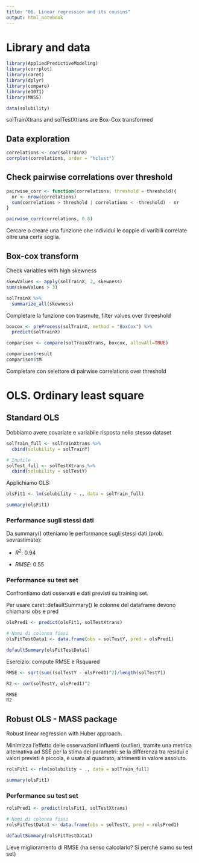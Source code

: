 ```yaml
---
title: "06. Linear regression and its cousins"
output: html_notebook
---
```


# Library and data

```r
library(AppliedPredictiveModeling)
library(corrplot)
library(caret)
library(dplyr)
library(compare)
library(e1071)
library(MASS)

data(solubility)
```


solTrainXtrans and solTestXtrans are Box-Cox transformed

## Data exploration

```r
correlations <- cor(solTrainX)
corrplot(correlations, order = "hclust")
```

## Check pairwise correlations over threshold 

```r

pairwise_corr <- function(correlations, threshold = threshold){
  nr <- nrow(correlations)
  sum(correlations > threshold | correlations < -threshold) - nr  
}

pairwise_corr(correlations, 0.8)
```

Cercare o creare una funzione che individui le coppie di varibili correlate oltre una certa soglia.


## Box-cox transform

Check variables with high skewness

```r
skewValues <- apply(solTrainX, 2, skewness)
sum(skewValues > 3)

solTrainX %>%
  summarize_all(skewness) 
```

Completare la funzione con trasmute, filter values over threeshold


```r
boxcox <- preProcess(solTrainX, method = "BoxCox") %>%
  predict(solTrainX)

comparison <- compare(solTrainXtrans, boxcox, allowAll=TRUE)

comparison$result
comparison$tM
```

Completare con selettore di pairwise correlations over threshold


# OLS. Ordinary least square

## Standard OLS

Dobbiamo avere covariate e variabile risposta nello stesso dataset

```r
solTrain_full <- solTrainXtrans %>%
  cbind(solubility = solTrainY)

# Inutile
solTest_full <- solTestXtrans %>%
  cbind(solubility = solTestY)
```


Applichiamo OLS:

```r
olsFit1 <- lm(solubility ~ ., data = solTrain_full)

summary(olsFit1)
```


### Performance sugli stessi dati

Da summary() otteniamo le performance sugli stessi dati (prob. sovrastimate):
  
- $R^2$: 0.94

- $RMSE$: 0.55


### Performance su test set

Confrontiamo dati osservati e dati previsti su training set.

Per usare caret::defaultSummary() le colonne del dataframe devono chiamarsi obs e pred

```r
olsPred1 <- predict(olsFit1, solTestXtrans) 

# Nomi di colonna fissi
olsFitTestData1 <- data.frame(obs = solTestY, pred = olsPred1)

defaultSummary(olsFitTestData1)
```

Esercizio: compute RMSE e Rsquared

```r
RMSE <- sqrt(sum((solTestY - olsPred1)^2)/length(solTestY))

R2 <- cor(solTestY, olsPred1)^2

RMSE
R2

```


## Robust OLS - MASS package

Robust linear regression with Huber approach.

Minimizza l'effetto delle osservazioni influenti (outlier), tramite una metrica alternativa ad SSE per la stima dei parametri: se la differenza tra residui e valori previsti è piccola, è usata al quadrato, altrimenti in valore assoluto.

```r
rolsFit1 <- rlm(solubility ~ ., data = solTrain_full)

summary(olsFit1)
```


### Performance su test set

```r
rolsPred1 <- predict(rolsFit1, solTestXtrans) 

# Nomi di colonna fissi
rolsFitTestData1 <- data.frame(obs = solTestY, pred = rolsPred1)

defaultSummary(rolsFitTestData1)
```

Lieve miglioramento di RMSE (ha senso calcolarlo? Sì perchè siamo su test set)
